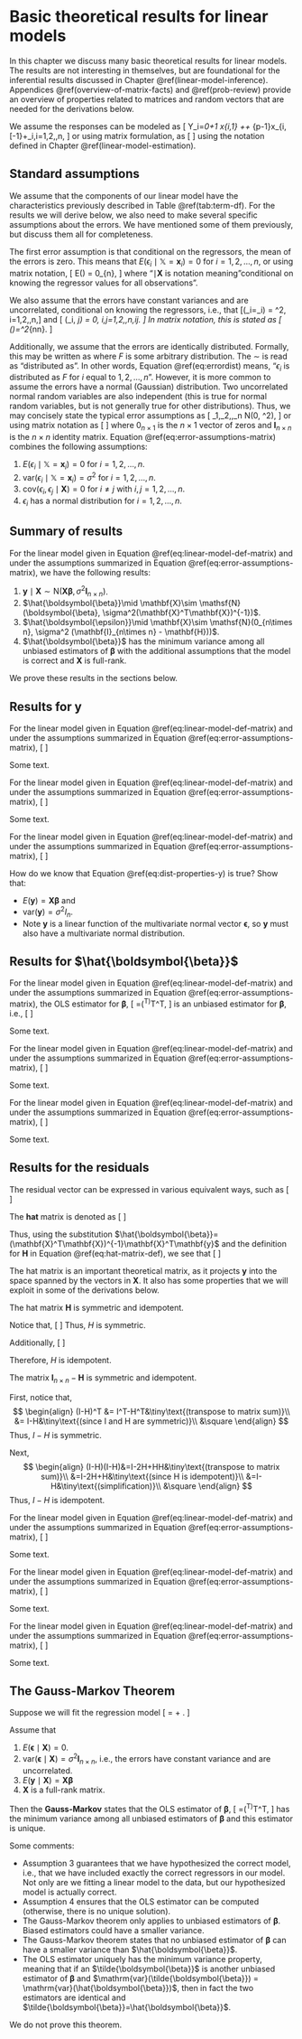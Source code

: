 # Basic theoretical results for linear models {#linear-model-theory}

In this chapter we discuss many basic theoretical results for linear models. The results are not interesting in themselves, but are foundational for the inferential results discussed in Chapter \@ref(linear-model-inference). Appendices \@ref(overview-of-matrix-facts) and \@ref(prob-review) provide an overview of properties related to matrices and random vectors that are needed for the derivations below.

We assume the responses can be modeled as
\[
Y_i=\beta_0+\beta_1 x_{i,1} +\ldots + \beta_{p-1}x_{i,[-1}+\epsilon_i,\quad i=1,2,\ldots,n,
\]
or using matrix formulation, as
\[
\begin{equation}
\mathbf{y} = \mathbf{X}\boldsymbol{\beta}+\boldsymbol{\epsilon}.(\#eq:linear-model-def-matrix)
\end{equation}
\]
using the notation defined in Chapter \@ref(linear-model-estimation).

## Standard assumptions

We assume that the components of our linear model have the characteristics previously described in Table \@ref(tab:term-df). For the results we will derive below, we also need to make several specific assumptions about the errors. We have mentioned some of them previously, but discuss them all for completeness.

The first error assumption is that conditional on the regressors, the mean of the errors is zero. This means that $E(\epsilon_i \mid \mathbb{X} = \mathbf{x}_i)=0$ for $i=1,2,\ldots,n$, or using matrix notation,
\[
E(\boldsymbol{\epsilon}\mid \mathbf{X}) = 0_{n\times 1},
\]
where "$\mid \mathbf{X}$ is notation meaning "conditional on knowing the regressor values for all observations".

We also assume that the errors have constant variances and are uncorrelated, conditional on knowing the regressors, i.e., that \[\mathrm{var}(\epsilon_i\mid \mathbb{X}=\mathbf{x}_i) = \sigma^2, \quad i=1,2,\ldots,n,\]
and 
\[
\mathrm{cov}(\epsilon_i, \epsilon_j\mid \mathbf{X}) = 0, \quad i,j=1,2,\ldots,n,\quad i\neq j.
\]
In matrix notation, this is stated as
\[
\mathrm{var}(\mathbf{y})=\sigma^2\mathbf{I}_{n\times n}.
\]

Additionally, we assume that the errors are identically distributed. Formally, this may be written as
\begin{equation}
\epsilon_i \sim F, i=1,2,\ldots,n,
(\#eq:errordist)
\end{equation}
where $F$ is some arbitrary distribution. The $\sim$ is read as "distributed as". In other words, Equation \@ref(eq:errordist) means, "$\epsilon_i$ is distributed as $F$ for $i$ equal to $1,2,\ldots,n$". However, it is more common to assume the errors have a normal (Gaussian) distribution. Two uncorrelated normal random variables are also independent (this is true for normal random variables, but is not generally true for other distributions). Thus, we may concisely state the typical error assumptions as
\[
\epsilon_1,\epsilon_2,\ldots,\epsilon_n \mid \mathbf{X}\stackrel{i.i.d.}{\sim} N(0, \sigma^2),
\]
or using matrix notation as
\[
\begin{equation}
\mathbf{y}\mid \mathbf{X}\sim \mathsf{N}(0_{n\times 1},\sigma^2 \mathbf{I}_{n\times n}), (\#eq:error-assumptions-matrix)
\end{equation}
\]
where $0_{n\times 1}$ is the $n \times 1$ vector of zeros and $\mathbf{I}_{n\times n}$ is the $n\times n$ identity matrix. Equation \@ref(eq:error-assumptions-matrix)
combines the following assumptions:

1. $E(\epsilon_i \mid \mathbb{X}=\mathbf{x}_i)=0$ for $i=1,2,\ldots,n$.
1. $\mathrm{var}(\epsilon_i\mid \mathbb{X}=\mathbf{x}_i)=\sigma^2$ for $i=1,2,\ldots,n$.
1. $\mathrm{cov}(\epsilon_i,\epsilon_j\mid \mathbf{X})=0$ for $i\neq j$ with $i,j=1,2,\ldots,n$.
1. $\epsilon_i$ has a normal distribution for $i=1,2,\ldots,n$.

## Summary of results

For the linear model given in Equation \@ref(eq:linear-model-def-matrix) and under the assumptions summarized in Equation  \@ref(eq:error-assumptions-matrix), we have the following results:

1. $\mathbf{y}\mid \mathbf{X}\sim \mathsf{N}(\mathbf{X}\boldsymbol{\beta}, \sigma^2 \mathbf{I}_{n\times n})$.
1. $\hat{\boldsymbol{\beta}}\mid \mathbf{X}\sim \mathsf{N}(\boldsymbol{\beta}, \sigma^2(\mathbf{X}^T\mathbf{X})^{-1})$.
1. $\hat{\boldsymbol{\epsilon}}\mid \mathbf{X}\sim \mathsf{N}(0_{n\times n}, \sigma^2 (\mathbf{I}_{n\times n} - \mathbf{H}))$.
1. $\hat{\boldsymbol{\beta}}$ has the minimum variance among all unbiased estimators of $\boldsymbol{\beta}$ with the additional assumptions that the model is correct and $\mathbf{X}$ is full-rank.

We prove these results in the sections below.

## Results for $\mathbf{y}$

::: {.theorem #mean-y}
For the linear model given in Equation \@ref(eq:linear-model-def-matrix) and under the assumptions summarized in Equation  \@ref(eq:error-assumptions-matrix), 
\[
\begin{equation}
E(\mathbf{y}\mid \mathbf{X})=\mathbf{X}\boldsymbol{\beta}. (\#eq:mean-y)
\end{equation}
\]
:::

:::{.proof}
Some text.
:::

::: {.theorem #var-y}
For the linear model given in Equation \@ref(eq:linear-model-def-matrix) and under the assumptions summarized in Equation  \@ref(eq:error-assumptions-matrix), 
\[
\begin{equation}
\mathrm{var}(\mathbf{y}\mid \mathbf{X})=\sigma^2 \mathbf{I}_{n\times n}.(\#eq:var-y)
\end{equation}
\]
:::

:::{.proof}
Some text.
:::

::: {.theorem #dist-properties-y}
For the linear model given in Equation \@ref(eq:linear-model-def-matrix) and under the assumptions summarized in Equation \@ref(eq:error-assumptions-matrix), 
\[
\begin{equation}
\mathbf{y}\mid \mathbf{X}\sim \mathsf{N}(\mathbf{X}\boldsymbol{\beta}, \sigma^2 \mathbf{I}_{n\times n}).(\#eq:dist-properties-y)
\end{equation}
\]
:::

:::{.proof}
How do we know that Equation \@ref(eq:dist-properties-y) is true? Show that:

* $E(\mathbf{y}) = \mathbf{X}\boldsymbol{\beta}$ and
* $\mathrm{var}(\mathbf{y}) = \sigma^2 I_n$.
* Note $\mathbf{y}$ is a linear function of the multivariate normal vector $\boldsymbol{\epsilon}$, so $\mathbf{y}$ must also have a multivariate normal distribution.
:::

## Results for $\hat{\boldsymbol{\beta}}$

::: {.theorem #unbiasedness-betahat}
For the linear model given in Equation \@ref(eq:linear-model-def-matrix) and under the assumptions summarized in Equation \@ref(eq:error-assumptions-matrix), the OLS estimator for $\boldsymbol{\beta}$, 
\[
\hat{\boldsymbol{\beta}}=(\mathbf{X}^T\mathbf{X})^T\mathbf{X}^T\mathbf{y},
\]
is an unbiased estimator for $\boldsymbol{\beta}$, i.e.,
\[
\begin{equation}
E(\hat{\boldsymbol{\beta}}\mid \mathbf{X})=\boldsymbol{\beta}.(\#eq:unbiasedness-betahat)
\end{equation}
\]
:::

:::{.proof}
Some text.
:::

::: {.theorem #var-betahat}
For the linear model given in Equation \@ref(eq:linear-model-def-matrix) and under the assumptions summarized in Equation \@ref(eq:error-assumptions-matrix), 
\[
\begin{equation}
\mathrm{var}(\hat{\boldsymbol{\beta}}\mid \mathbf{X})=\sigma^2(\mathbf{X}^T\mathbf{X})^{-1}.(\#eq:var-betahat)
\end{equation}
\]
:::

:::{.proof}
Some text.
:::

::: {.theorem #dist-properties-betahat}
For the linear model given in Equation \@ref(eq:linear-model-def-matrix) and under the assumptions summarized in Equation \@ref(eq:error-assumptions-matrix),
\[
\begin{equation}
\hat{\boldsymbol{\beta}}\mid \mathbf{X}\sim \mathsf{N}(\boldsymbol{\beta}, \sigma^2(\mathbf{X}^T\mathbf{X})^{-1}).(\#eq:dist-properties-betahat)
\end{equation}
\]
:::

:::{.proof}
Some text.
:::

## Results for the residuals

The residual vector can be expressed in various equivalent ways, such as
\[
\begin{align}
\hat{\boldsymbol{\epsilon}} &= \mathbf{y}-\hat{\mathbf{y}} \\
&= \mathbf{y}-\mathbf{X}\hat{\boldsymbol{\beta}}.
\end{align}
\]

The **hat** matrix is denoted as
\[
\begin{equation}
\mathbf{H}=\mathbf{X}(\mathbf{X}^T\mathbf{X})^{-1}\mathbf{X}^T.(\#eq:hat-matrix-def)
\end{equation}
\]

Thus, using the substitution $\hat{\boldsymbol{\beta}}=(\mathbf{X}^T\mathbf{X})^{-1}\mathbf{X}^T\mathbf{y}$ and the definition for $\mathbf{H}$ in Equation \@ref(eq:hat-matrix-def), we see that
\[
\begin{align}
\hat{\boldsymbol{\epsilon}} &= \mathbf{y}-\mathbf{X}\hat{\boldsymbol{\beta}} \\ 
&= \mathbf{y} - \mathbf{X}(\mathbf{X}^T\mathbf{X})^{-1}\mathbf{X}^T\mathbf{y} \\
&= \mathbf{y} - \mathbf{H}\mathbf{y} \\
&= (\mathbf{I}-\mathbf{H})\mathbf{y}. (\#eq:residual-hat-def)
\end{align}
\]

The hat matrix is an important theoretical matrix, as it projects $\mathbf{y}$ into the space spanned by the vectors in $\mathbf{X}$. It also has some properties that we will exploit in some of the derivations below.

::: {.theorem #h-properties}
The hat matrix $\mathbf{H}$ is symmetric and idempotent.
:::

:::{.proof}

Notice that,
\[
\begin{align}
H^T&=(X(X^TX)^{-1}X^T)^T&\tiny\text{(definition of }H)\\
&=(X^T)^T((X^TX)^{-1})^TX^T&\tiny\text{(apply transpose to matrix product)}\\
&=X((X^TX)^T)^{-1}X^T&\tiny\text{(simplification, reversibility of inverse and transpose)}\\
&=X(X^T(X^T)^T)^{-1}X^T&\tiny\text{(apply transpose to matrix product)}\\
&=X(X^TX)^{-1}X^T&\tiny\text{(simplification)}\\
&=H&\square\\
\end{align}
\]
Thus, $H$ is symmetric.

Additionally,
\[
\begin{align}
HH&=(X(X^TX)^{-1}X^T)(X(X^TX)^{-1}X^T)&\tiny\text{(definition)}\\
&=X(X^TX)^{-1}(X^TX)(X^TX)^{-1}X^t&\tiny\text{(associative property of matrices)}\\
&=XI(X^TX)^{-1}X^T&\tiny\text{(property of inverse matrices)}\\
&=X(X^TX)^{-1}X^T&\tiny\text{(simplification)}\\
&=H&\square
\end{align}
\]

Therefore, $H$ is idempotent.

:::

::: {.theorem #i-h-properties}
The matrix $\mathbf{I}_{n\times n} - \mathbf{H}$ is symmetric and idempotent.
:::

:::{.proof}

First, notice that,
$$
\begin{align}
(I-H)^T &= I^T-H^T&\tiny\text{(transpose to matrix sum)}\\
&= I-H&\tiny\text{(since I and H are symmetric)}\\
&\square
\end{align}
$$
Thus, $I-H$ is symmetric.

Next,
$$
\begin{align}
(I-H)(I-H)&=I-2H+HH&\tiny\text{(transpose to matrix sum)}\\
&=I-2H+H&\tiny\text{(since H is idempotent)}\\
&=I-H&\tiny\text{(simplification)}\\
&\square
\end{align}
$$
Thus, $I-H$ is idempotent.

:::

::: {.theorem #mean-residuals}
For the linear model given in Equation \@ref(eq:linear-model-def-matrix) and under the assumptions summarized in Equation \@ref(eq:error-assumptions-matrix),
\[
\begin{equation}
E(\hat{\boldsymbol{\epsilon}}\mid \mathbf{X})=0_{n\times 1}.(\#eq:mean-residuals)
\end{equation}
\]
:::

:::{.proof}
Some text.
:::

::: {.theorem #var-residuals}
For the linear model given in Equation \@ref(eq:linear-model-def-matrix) and under the assumptions summarized in Equation \@ref(eq:error-assumptions-matrix),
\[
\begin{equation}
\mathrm{var}(\hat{\boldsymbol{\epsilon}}\mid \mathbf{X})=\sigma^2 (\mathbf{I}_{n\times n} - \mathbf{H}).(\#eq:var-residuals)
\end{equation}
\]
:::

:::{.proof}
Some text.
:::

::: {.theorem #dist-properties-residuals}
For the linear model given in Equation \@ref(eq:linear-model-def-matrix) and under the assumptions summarized in Equation \@ref(eq:error-assumptions-matrix),
\[
\begin{equation}
\hat{\boldsymbol{\epsilon}}\mid \mathbf{X}\sim \mathsf{N}(0_{n\times n}, \sigma^2 (\mathbf{I}_{n\times n} - \mathbf{H})).(\#eq:dist-properties-residuals)
\end{equation}
\]
:::

:::{.proof}
Some text.
:::

## The Gauss-Markov Theorem

Suppose we will fit the regression model
\[
\mathbf{y}=\mathbf{X}\boldsymbol{\beta} + \boldsymbol{\epsilon}.
\]

Assume that 

1. $E(\boldsymbol{\epsilon}\mid \mathbf{X}) = 0$.
1. $\mathrm{var}(\boldsymbol{\epsilon}\mid \mathbf{X}) = \sigma^2 \mathbf{I}_{n\times n}$, i.e., the errors have constant variance and are uncorrelated.
1. $E(\mathbf{y}\mid \mathbf{X})=\mathbf{X}\boldsymbol{\beta}$
1. $\mathbf{X}$ is a full-rank matrix.

Then the **Gauss-Markov** states that the OLS estimator of $\boldsymbol{\beta}$, 
\[
\hat{\boldsymbol{\beta}}=(\mathbf{X}^T\mathbf{X})^T\mathbf{X}^T\mathbf{y},
\]
has the minimum variance among all unbiased estimators of $\boldsymbol{\beta}$ and this estimator is unique.

Some comments:

- Assumption 3 guarantees that we have hypothesized the correct model, i.e., that we have included exactly the correct regressors in our model. Not only are we fitting a linear model to the data, but our hypothesized model is actually correct.
- Assumption 4 ensures that the OLS estimator can be computed (otherwise, there is no unique solution).
- The Gauss-Markov theorem only applies to unbiased estimators of $\boldsymbol{\beta}$. Biased estimators could have a smaller variance.
- The Gauss-Markov theorem states that no unbiased estimator of $\boldsymbol{\beta}$ can have a smaller variance than $\hat{\boldsymbol{\beta}}$.
- The OLS estimator uniquely has the minimum variance property, meaning that if an $\tilde{\boldsymbol{\beta}}$ is another unbiased estimator of $\boldsymbol{\beta}$ and $\mathrm{var}(\tilde{\boldsymbol{\beta}}) = \mathrm{var}(\hat{\boldsymbol{\beta}})$, then in fact the two estimators are identical and $\tilde{\boldsymbol{\beta}}=\hat{\boldsymbol{\beta}}$.

We do not prove this theorem.